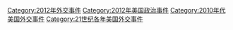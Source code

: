 [[Category:2012年外交事件|Category:2012年外交事件]]
[[Category:2012年美国政治事件|Category:2012年美国政治事件]]
[[Category:2010年代美国外交事件|Category:2010年代美国外交事件]]
[[Category:21世纪各年美国外交事件|Category:21世纪各年美国外交事件]]